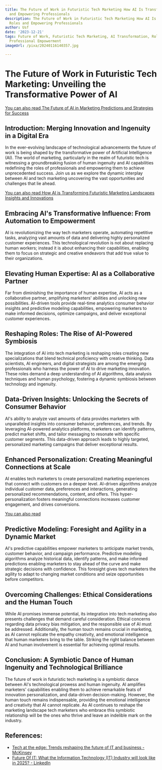 ```yaml
---
title: The Future of Work in Futuristic Tech Marketing How AI Is Transforming Roles
  and Empowering Professionals
description: The Future of Work in Futuristic Tech Marketing How AI Is Transforming
  Roles and Empowering Professionals
author: Usf
date: '2023-12-21'
tags: Future of Work, Futuristic Tech Marketing, AI Transformation, Role Evolution,
  Professional Empowerment
imageUrl: /pixa/20240116140357.jpg

---
```

# The Future of Work in Futuristic  Tech Marketing: Unveiling the Transformative Power of  AI

[You can also read  The Future of  AI in Marketing  Predictions and Strategies for Success](The%20Future%20of%20AI%20in%20Marketing%20Predictions%20and%20Strategies%20for%20Success)


##  Introduction: Merging Innovation and Ingenuity in  a Digital Era

In the ever-evolving landscape of technological  advancements the future of work is being shaped  by the transformative power  of Artificial Intelligence (AI). The world of marketing, particularly in  the realm of futuristic tech is witnessing a groundbreaking  fusion of human ingenuity and AI capabilities redefining  the roles of professionals and empowering them to achieve unprecedented success. Join us as we explore the dynamic interplay between AI and tech marketing uncovering the vast opportunities and challenges that  lie ahead.

[You can also read How AI  is Transforming Futuristic Marketing Landscapes Insights  and Innovations](How%20AI%20is%20Transforming%20Futuristic%20Marketing%20Landscapes%20Insights%20and%20Innovations)


## Embracing AI's Transformative Influence: From Automation to Empowerment

AI is revolutionizing the way tech marketers operate, automating repetitive tasks, analyzing vast amounts of data  and delivering highly personalized customer experiences. This technological revolution is not about replacing human  workers; instead it is about enhancing  their capabilities, enabling them  to focus on strategic  and creative endeavors that add true value to their organizations.

## Elevating Human Expertise: AI  as a Collaborative Partner

Far from diminishing the importance of  human expertise, AI acts as a collaborative partner, amplifying marketers' abilities and unlocking new possibilities. AI-driven tools provide real-time analytics consumer behavior insights and predictive modeling  capabilities, empowering marketers to make informed decisions, optimize campaigns, and deliver exceptional customer experiences.

## Reshaping Roles: The Rise of AI-Powered Symbiosis

The integration of AI into tech marketing is reshaping roles creating new specializations that blend technical proficiency with creative thinking.  Data scientists, AI  engineers, and digital strategists are among  the emerging professionals  who  harness the power of AI to drive marketing innovation. These roles demand a deep  understanding of AI algorithms, data analysis  techniques and human psychology,  fostering  a dynamic symbiosis between technology  and ingenuity.

## Data-Driven Insights: Unlocking the Secrets of Consumer Behavior

AI's  ability to analyze vast amounts of data provides marketers with unparalleled insights into consumer behavior, preferences, and trends. By  leveraging AI-powered analytics platforms, marketers can identify patterns, predict  market shifts, and tailor messaging  to resonate with specific customer segments. This  data-driven approach leads to highly targeted, personalized marketing campaigns that deliver exceptional results.

## Enhanced Personalization: Creating Meaningful Connections at Scale

AI enables tech marketers to create personalized marketing  experiences that connect with customers on a  deeper level. AI-driven  algorithms analyze individual customer data, preferences and interactions, generating personalized recommendations, content, and offers. This hyper-personalization fosters meaningful connections increases customer engagement, and drives conversions.

[You can also read ]()


## Predictive Modeling: Foresight and Agility in a Dynamic Market

AI's predictive capabilities empower marketers to anticipate market  trends, customer behavior, and campaign performance. Predictive  modeling algorithms  analyze historical data, identify patterns, and make  informed predictions enabling marketers to stay ahead of the curve and  make  strategic decisions with  confidence. This foresight gives tech marketers the agility to adapt to changing market conditions  and seize opportunities before competitors.

##  Overcoming Challenges: Ethical Considerations and the Human Touch

While AI promises immense potential, its integration into tech marketing also presents challenges that  demand  careful consideration. Ethical concerns  regarding data privacy bias  mitigation, and the responsible use of AI must be addressed. Additionally, the human touch remains crucial in marketing, as AI cannot replicate the empathy creativity, and emotional intelligence that human marketers bring to the table. Striking  the right balance  between AI  and human involvement is essential for achieving optimal results.

## Conclusion: A Symbiotic  Dance of Human Ingenuity and  Technological Brilliance

The future of  work in futuristic tech marketing is a symbiotic dance between AI's technological prowess and human ingenuity. AI amplifies marketers' capabilities enabling them to achieve  remarkable feats of innovation personalization, and data-driven decision-making. However, the human touch remains indispensable, providing the emotional intelligence and creativity that  AI cannot replicate.  As AI  continues to reshape the marketing landscape tech marketers who embrace this symbiotic relationship will be the  ones who thrive and leave an indelible mark on the industry.

## References:
- [Tech at the edge: Trends reshaping the future of IT and business - McKinsey](https://www.mckinsey.com/capabilities/mckinsey-digital/our-insights/tech-at-the-edge-trends-reshaping-the-future-of-it-and-business)
- [Future Of IT: What the Information Technology (IT) Industry will look like in 2025? - LinkedIn](https://www.linkedin.com/pulse/future-what-information-technology-industry-look-like-2025)
